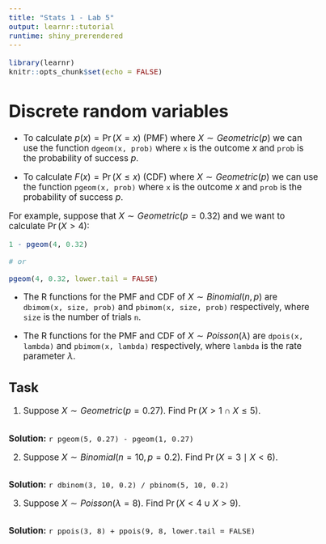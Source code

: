 ```yaml
---
title: "Stats 1 - Lab 5"
output: learnr::tutorial
runtime: shiny_prerendered
---
```

<style type="text/css">
body {
font-size: 17px;
}
.tabbed-pane { 
border-style: solid;
border-top-style: none;
border-width: 1px;
border-color: #e2e2e2; 
padding: 10px;
}
.section h1 {
padding-top: 100px;
font-size: 41px;
}
.section h2 {
padding-top: 120px;
}
.section h3 {
padding-top: 90px;
}
.section h4 {
padding-top: 90px;
}
</style>

<script src="//yihui.name/js/math-code.js"></script>
<!-- Just one possible MathJax CDN below. You may use others. -->
<script async
  src="//mathjax.rstudio.com/latest/MathJax.js?config=TeX-MML-AM_CHTML">
</script>

```r
library(learnr)
knitr::opts_chunk$set(echo = FALSE)
```

# Discrete random variables

+ To calculate $p(x) = \Pr(X = x)$ (PMF) where $X \sim Geometric(p)$ we can use the function `dgeom(x, prob)` where `x` is the outcome $x$ and `prob` is the probability of success $p.$ 

+ To calculate $F(x) = \Pr(X \le x)$ (CDF) where $X \sim Geometric(p)$ we can use the function `pgeom(x, prob)` where `x` is the outcome $x$ and `prob` is the probability of success $p.$ 

For example, suppose that $X \sim Geometric(p = 0.32)$ and we want to calculate $\Pr(X > 4):$
```r
1 - pgeom(4, 0.32)

# or

pgeom(4, 0.32, lower.tail = FALSE)
```


+ The R functions for the PMF and CDF of $X \sim Binomial(n, p)$ are `dbimom(x, size, prob)` and `pbimom(x, size, prob)` respectively, where `size` is the number of trials `n`.

+ The R functions for the PMF and CDF of $X \sim Poisson(\lambda)$ are `dpois(x, lambda)` and `pbimom(x, lambda)` respectively, where `lambda` is the rate parameter $\lambda.$



## Task

1. Suppose $X \sim Geometric(p = 0.27).$ Find $\Pr(X > 1 \cap X \le 5).$
```r

```
**Solution:** `r pgeom(5, 0.27) - pgeom(1, 0.27)`

2. Suppose $X \sim Binomial(n = 10, p = 0.2).$ Find $\Pr(X = 3 \mid X < 6).$
```r

```
**Solution:** `r dbinom(3, 10, 0.2) / pbinom(5, 10, 0.2)`

3. Suppose $X \sim Poisson(\lambda = 8).$ Find $\Pr(X < 4 \cup X > 9).$
```r

```
**Solution:** `r ppois(3, 8) + ppois(9, 8, lower.tail = FALSE)`
